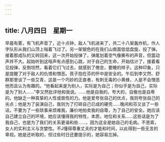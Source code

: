 ```yaml
---
---
---
```

title: 八月四日　星期一
---




早晨有雾，有飞机声音了，近十点钟，敌人飞机进来了，共二十八架轰炸机，作人字队形从我们山顶上嗡着飞过了。另一架银色的在我们山南面低低盘旋，投了弹。接着那成队的又转回来，这一次开始投弹了，弹尾划着空气像撕布的声音，但震动声并不大。起始听到这嗡声有点感到心跳，对于自己的生命，开始估计了，接着看见投弹，反倒坦然，看着它们飞过去，就感到了倦怠，要睡的样子。这种印象，只是提醒了对于敌人的仇恨和憎恶。孩子抱在芬的怀中是安全的。午后到李又然、舒群那里谈了一些艾青，这是一个巧妙的正直者，有刺无毒的小黄蜂，人是不会憎恶他而且认为有趣的。“他看起来是为别人，实际是为自己；你似乎是为自己，实际是为了别人……”李又然批评他和我说。……他是自我的，夸大的，自傲也是自卑的。他缺乏一种真挚的人性或兽性的力。他是爱夸张自己的优点，我则夸张自己的劣点；他是为了装演自己，我则为了打碎自己已成的硬壳……晚间和芬又谈了一些话，不要为了一些琐事来烦难我，廉价地拍卖我的自尊，为了自己的安全。她应该自己建立自己的环境，她应该懂得我的特性，本质，地位和关系……这些话是为了我自己，也是为了我们的关系更谐和些……，因为这全是她自己的毛病。不思索，女人的实利主义与贪婪性。不J懂得尊重丈夫的才能和时间，以此得到一些无言的卑视。她是还听取的，但过些时日还要提示的，她容易忘掉。